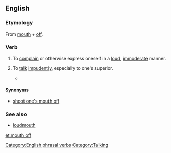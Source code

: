 ==English==

===Etymology===
From [[mouth]] + [[off]].

===Verb===
{{en-verb|inf=[[to]] [[mouth]] [[off]]|mouths off|mouthing off|mouthed off}}

# {{intransitive|idiom}} To [[complain]] or otherwise express oneself in a [[loud]], [[immoderate]] manner.
# {{intransitive|idiom}} To [[talk]] [[impudent]]ly, especially to one's superior.
#* {{quote-video
|year=2008
|people=Herbert
|title=Family Guy
|episode=Play It Again, Brian
|passage=And don't you '''mouth off''' to me, or I'm gonna slap you right in your penis.}}

====Synonyms====
* [[shoot one's mouth off]]

===See also===
* [[loudmouth]]

[[Category:English phrasal verbs]]
[[Category:Talking]]

[[et:mouth off]]